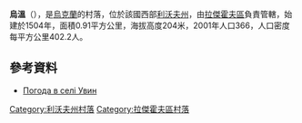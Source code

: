 {{coord|50|20|19|N|24|54|28|E|scale:100000|display=title}}

'''烏溫'''（{{lang-uk|Увин}}），是[[烏克蘭|烏克蘭]]的村落，位於該國西部[[利沃夫州|利沃夫州]]，由[[拉傑霍夫區|拉傑霍夫區]]負責管轄，始建於1504年，面積0.91平方公里，海拔高度204米，2001年人口366，人口密度每平方公里402.2人。

==參考資料==
* [http://weather.in.ua/ua/l'vovskaja/26726 Погода в селі Увин] {{Wayback|url=http://weather.in.ua/ua/l%27vovskaja/26726 |date=20160305081321 }}

{{DEFAULTSORT:Увин}}
[[Category:利沃夫州村落|Category:利沃夫州村落]]
[[Category:拉傑霍夫區村落|Category:拉傑霍夫區村落]]


{{Lviv-geo-stub}}